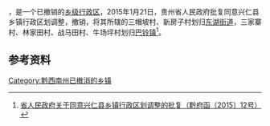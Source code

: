 '''{{PAGENAMEBASE}}'''，是{{PRC admin/fullname|52/23/22}}一个已撤销的[[乡级行政区|乡级行政区]]，2015年1月21日，贵州省人民政府批复同意兴仁县乡镇行政区划调整，撤销{{PAGENAMEBASE}}，将其所辖的三帽坡村、新房子村划归[[东湖街道_(兴仁县)|东湖街道]]，三家寨村、林家田村、战马田村、牛场坪村划归[[巴铃镇|巴铃镇]]<ref>[http://www.gzgov.gov.cn/xxgk/jbxxgk/fgwj/zfwj/qfh/201507/t20150703_298259.html 省人民政府关于同意兴仁县乡镇行政区划调整的批复（黔府函〔2015〕12号）] {{webarchive|url=https://web.archive.org/web/20170906182100/http://www.gzgov.gov.cn/xxgk/jbxxgk/fgwj/zfwj/qfh/201507/t20150703_298259.html |date=2017-09-06 }}</ref>。

== 参考资料 ==

{{reflist}}

{{行政区划小作品}}

[[Category:黔西南州已撤消的乡镇|Category:黔西南州已撤消的乡镇]]
